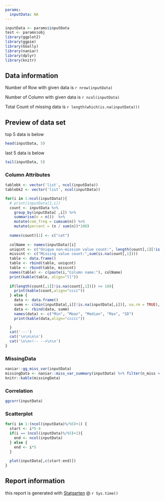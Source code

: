 ```yaml
---
params:
  inputData: NA
---
```


<!-- load_all will recognize change -->

<!-- params = list(obj = ~~~) -->
<!-- obj <- params$obj -->

```r
inputData <- params$inputData
test <- params$obj
library(ggplot2)
library(ggpie)
library(GGally)
library(naniar)
library(dplyr)
library(knitr)
```

## Data information

Number of Row with given data is `r nrow(inputData)` 

Number of Column with given data is `r ncol(inputData)` 

Total Count of missing data is `r length(which(is.na(inputData)))`

## Preview of data set

top 5 data is below

```r
head(inputData, 5)
```

last 5 data is below

```r
tail(inputData, 5)
```
### Column Attributes
```r
tablebk <- vector('list', ncol(inputData))
tablebk2 <- vector('list', ncol(inputData))

for(i in 1:ncol(inputData)){
  # print(inputData[1,i])
  count <- inputData %>% 
    group_by(inputData[ ,i]) %>%
    summarise(n = n())  %>%
    mutate(com_freq = cumsum(n)) %>%
    mutate(percent = (n / sum(n))*100)
  
  names(count)[1] <- c("cat")
  
  colName <- names(inputData)[i]
  uniqcnt <- c("Unique non-mission value count:", length(count[,1][!is.na(count[,1])]))
  misscnt <- c("Missing value count:",sum(is.na(count[,1])))
  table <- data.frame()
  table <- rbind(table, uniqcnt)
  table <- rbind(table, misscnt)
  names(table) <- c(paste(i,"Column name:"), colName)
  print(kable(table, align="ll"))
  
  if(length(count[,1][!is.na(count[,1])]) <= 10){
    print(kable(count,align="cccc"))
  } else {
    data <- data.frame()
    summ <- c(min(inputData[,i][!is.na(inputData[,i])], na.rm = TRUE), mean(inputData[,i][!is.na(inputData[,i])], na.rm = TRUE), median(inputData[,i][!is.na(inputData[,i])], na.rm = TRUE), max(inputData[,i][!is.na(inputData[,i])], na.rm = TRUE), sd(inputData[,i][!is.na(inputData[,i])], na.rm = TRUE))
    data <- rbind(data, summ)
    names(data) <- c("Min", "Mean", "Median", "Max", "SD")
    print(kable(data,align="ccccc"))

  }
  cat('---')
  cat('\n\n\n\n')
  cat('\n\n<!-- -->\n\n')
}

```

### MissingData

```r
naniar::gg_miss_var(inputData)
missingData <- naniar::miss_var_summary(inputData) %>% filter(n_miss > 0)
knitr::kable(missingData)
```


### Correlation

```r
ggcorr(inputData)
```

### Scatterplot
```r

for(i in 1:(ncol(inputData)%/%5)+1) {
  start <- i*5-4
  if(i == (ncol(inputData)%/%5)+1){
    end <- ncol(inputData)
  } else {
    end <- i*5
  }
  
  plot(inputData[,c(start:end)])
}
```

<!-- ### Distribution -->

<!-- ```{r, results='asis', echo = FALSE, warning = FALSE, message = FALSE} -->
<!-- output <- vector('list', ncol(inputData)) -->
<!-- for(i in 1:ncol(inputData)) { -->
<!--   output[[i]] <- local({ -->
<!--     i <- i -->
<!--     fig <-ggplot(data=inputData, aes(x=inputData[[i]])) + geom_histogram(fill="skyblue",colour="black") + xlab("value") + theme(legend.position = "none") -->
<!--   }) -->
<!-- } -->


<!-- for(i in 1:ncol(inputData)) { -->
<!-- cat("\n\n ", names(inputData)[i], "\n\n") -->
<!-- x <- output[[i]] -->
<!-- print(x) -->
<!-- cat("\n\n") -->
<!-- } -->
<!-- ``` -->


## Report information

this report is generated with [Statgarten](https://github.com/statgarten) @ `r Sys.time()`

